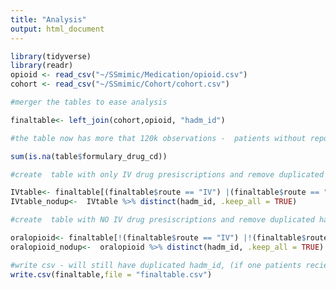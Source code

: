 ```yaml
---
title: "Analysis"
output: html_document
---
```


```r
library(tidyverse)
library(readr)
opioid <- read_csv("~/SSmimic/Medication/opioid.csv")
cohort <- read_csv("~/SSmimic/Cohort/cohort.csv")

#merger the tables to ease analysis

finaltable<- left_join(cohort,opioid, "hadm_id")

#the table now has more that 120k observations -  patients without reported pain scores are being added to the table, therefore will remove ll rows where median or max reported pain is 0

sum(is.na(table$formulary_drug_cd))

#create  table with only IV drug presiscriptions and remove duplicated hadm_id

IVtable<- finaltable[(finaltable$route == "IV") |(finaltable$route == "IV DRIP") , ]
IVtable_nodup<-  IVtable %>% distinct(hadm_id, .keep_all = TRUE)

#create  table with NO IV drug presiscriptions and remove duplicated hadm_id

oralopioid<- finaltable[!(finaltable$route == "IV") |!(finaltable$route == "IV DRIP") , ]
oralopioid_nodup<-  oralopioid %>% distinct(hadm_id, .keep_all = TRUE)

#write csv - will still have duplicated hadm_id, (if one patients recieved multiple opioids)
write.csv(finaltable,file = "finaltable.csv")
```

